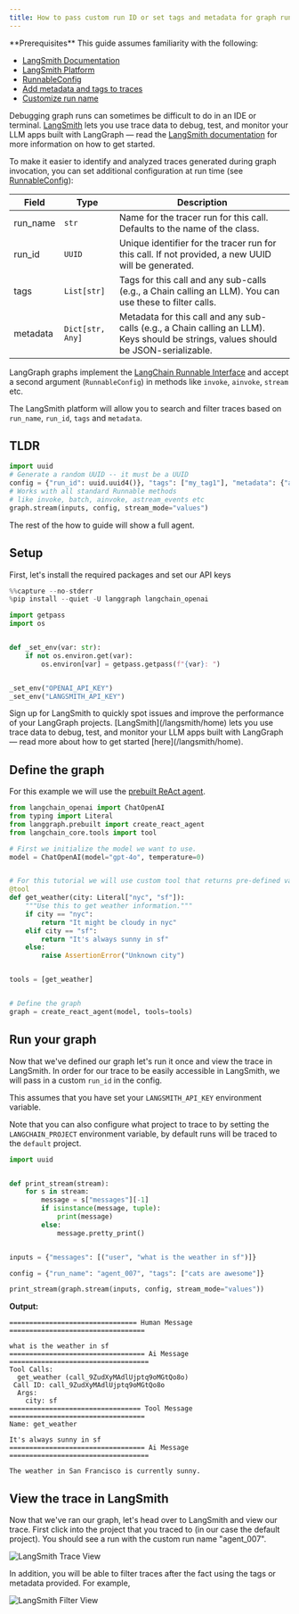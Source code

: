 ```yaml
---
title: How to pass custom run ID or set tags and metadata for graph runs in LangSmith
---
```

<Tip>
  **Prerequisites**
  This guide assumes familiarity with the following:
  
  * [LangSmith Documentation](/langsmith/home)
  * [LangSmith Platform](https://smith.langchain.com)
  * [RunnableConfig](https://api.python.langchain.com/en/latest/runnables/langchain_core.runnables.config.RunnableConfig.html#langchain_core.runnables.config.RunnableConfig)
  * [Add metadata and tags to traces](/langsmith/add-metadata-tags)
  * [Customize run name](/langsmith/add-metadata-tags)
</Tip>

Debugging graph runs can sometimes be difficult to do in an IDE or terminal. [LangSmith](/langsmith/home) lets you use trace data to debug, test, and monitor your LLM apps built with LangGraph — read the [LangSmith documentation](/langsmith/home) for more information on how to get started.

To make it easier to identify and analyzed traces generated during graph invocation, you can set additional configuration at run time (see [RunnableConfig](https://api.python.langchain.com/en/latest/runnables/langchain_core.runnables.config.RunnableConfig.html#langchain_core.runnables.config.RunnableConfig)):

| **Field**   | **Type**            | **Description**                                                                                                    |
|-------------|---------------------|--------------------------------------------------------------------------------------------------------------------|
| run_name    | `str`               | Name for the tracer run for this call. Defaults to the name of the class.                                          |
| run_id      | `UUID`              | Unique identifier for the tracer run for this call. If not provided, a new UUID will be generated.                 |
| tags        | `List[str]`         | Tags for this call and any sub-calls (e.g., a Chain calling an LLM). You can use these to filter calls.            |
| metadata    | `Dict[str, Any]`    | Metadata for this call and any sub-calls (e.g., a Chain calling an LLM). Keys should be strings, values should be JSON-serializable. |

LangGraph graphs implement the [LangChain Runnable Interface](https://python.langchain.com/api_reference/core/runnables/langchain_core.runnables.base.Runnable.html) and accept a second argument (`RunnableConfig`) in methods like `invoke`, `ainvoke`, `stream` etc.

The LangSmith platform will allow you to search and filter traces based on `run_name`, `run_id`, `tags` and `metadata`.

## TLDR

```python
import uuid
# Generate a random UUID -- it must be a UUID
config = {"run_id": uuid.uuid4()}, "tags": ["my_tag1"], "metadata": {"a": 5}}
# Works with all standard Runnable methods 
# like invoke, batch, ainvoke, astream_events etc
graph.stream(inputs, config, stream_mode="values")
```

The rest of the how to guide will show a full agent.

## Setup

First, let's install the required packages and set our API keys

```python
%%capture --no-stderr
%pip install --quiet -U langgraph langchain_openai
```

```python
import getpass
import os


def _set_env(var: str):
    if not os.environ.get(var):
        os.environ[var] = getpass.getpass(f"{var}: ")


_set_env("OPENAI_API_KEY")
_set_env("LANGSMITH_API_KEY")
```

<Tip>
  Sign up for LangSmith to quickly spot issues and improve the performance of your LangGraph projects. [LangSmith](/langsmith/home) lets you use trace data to debug, test, and monitor your LLM apps built with LangGraph — read more about how to get started [here](/langsmith/home).
</Tip>

## Define the graph

For this example we will use the [prebuilt ReAct agent](/oss/agentic-architectures).

```python
from langchain_openai import ChatOpenAI
from typing import Literal
from langgraph.prebuilt import create_react_agent
from langchain_core.tools import tool

# First we initialize the model we want to use.
model = ChatOpenAI(model="gpt-4o", temperature=0)


# For this tutorial we will use custom tool that returns pre-defined values for weather in two cities (NYC & SF)
@tool
def get_weather(city: Literal["nyc", "sf"]):
    """Use this to get weather information."""
    if city == "nyc":
        return "It might be cloudy in nyc"
    elif city == "sf":
        return "It's always sunny in sf"
    else:
        raise AssertionError("Unknown city")


tools = [get_weather]


# Define the graph
graph = create_react_agent(model, tools=tools)
```

## Run your graph

Now that we've defined our graph let's run it once and view the trace in LangSmith. In order for our trace to be easily accessible in LangSmith, we will pass in a custom `run_id` in the config.

This assumes that you have set your `LANGSMITH_API_KEY` environment variable.

Note that you can also configure what project to trace to by setting the `LANGCHAIN_PROJECT` environment variable, by default runs will be traced to the `default` project.

```python
import uuid


def print_stream(stream):
    for s in stream:
        message = s["messages"][-1]
        if isinstance(message, tuple):
            print(message)
        else:
            message.pretty_print()


inputs = {"messages": [("user", "what is the weather in sf")]}

config = {"run_name": "agent_007", "tags": ["cats are awesome"]}

print_stream(graph.stream(inputs, config, stream_mode="values"))
```

**Output:**

```
================================ Human Message ==================================

what is the weather in sf
================================== Ai Message ===================================
Tool Calls:
  get_weather (call_9ZudXyMAdlUjptq9oMGtQo8o)
 Call ID: call_9ZudXyMAdlUjptq9oMGtQo8o
  Args:
    city: sf
================================= Tool Message ==================================
Name: get_weather

It's always sunny in sf
================================== Ai Message ===================================

The weather in San Francisco is currently sunny.
```

## View the trace in LangSmith

Now that we've ran our graph, let's head over to LangSmith and view our trace. First click into the project that you traced to (in our case the default project). You should see a run with the custom run name "agent_007".

![LangSmith Trace View](/oss/images/d38d1f2b-0f4c-4707-b531-a3c749de987f.png)

In addition, you will be able to filter traces after the fact using the tags or metadata provided. For example,

![LangSmith Filter View](/oss/images/410e0089-2ab8-46bb-a61a-827187fd46b3.png)
